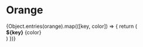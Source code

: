 

<Meta title="Doc(Tokens)/Colors/Orange" />

# Orange

<div style={{paddingTop: '16px'}}>
    {Object.entries(orange).map(([key, color]) => {
    return (
      <div key={key} style={{ backgroundColor: color, padding: '2rem' }}>
        <div
          style={{
            display: 'flex',
            justifyContent: 'space-between',
            fontFamily: 'monospace',
            color: getContrast(color, '#fff') < 3.5 ? '#000' : '#fff',
          }}
        >
          <strong>${key}</strong>
          <span>{color}</span>
        </div>
      </div>
    )
  })}
</div>
